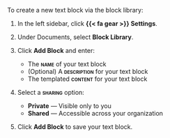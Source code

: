 To create a new text block via the block library:

1. In the left sidebar, click **{{< fa gear >}} Settings**.

1. Under Documents, select **Block Library**.

1. Click **Add Block** and enter:
 
    - The **[name]{.smallcaps}** of your text block
    - (Optional) A **[description]{.smallcaps}** for your text block
    - The templated **[content]{.smallcaps}** for your text block

1. Select a **[sharing]{.smallcaps}** option:

    - **Private** — Visible only to you
    - **Shared** — Accessible across your organization

1. Click **Add Block** to save your text block.